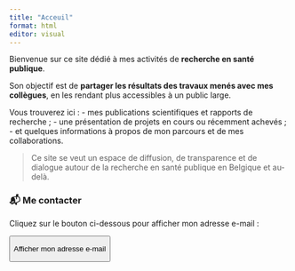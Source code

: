---
title: "Acceuil"
format: html
editor: visual
---

Bienvenue sur ce site dédié à mes activités de **recherche en santé publique**.

Son objectif est de **partager les résultats des travaux menés avec mes collègues**, en les rendant plus accessibles à un public large.

Vous trouverez ici : - mes publications scientifiques et rapports de recherche ; - une présentation de projets en cours ou récemment achevés ; - et quelques informations à propos de mon parcours et de mes collaborations.

> Ce site se veut un espace de diffusion, de transparence et de dialogue autour de la recherche en santé publique en Belgique et au-delà.

### 📬 Me contacter

Cliquez sur le bouton ci-dessous pour afficher mon adresse e-mail :

::: {style="margin-top:10px;"}
<button id="showEmail" class="btn btn-outline-primary">

Afficher mon adresse e-mail

</button>

<p id="emailField" style="margin-top:10px; display:none; font-weight:bold;">

</p>
:::

```{=html}
<script>
document.getElementById("showEmail").addEventListener("click", function() {
  // on reconstruit l'adresse pour éviter les robots
  var name = "p.smith";
  var domain = "iweps.be";
  var email = name + "@" + domain;
  var emailField = document.getElementById("emailField");
  emailField.textContent = email;
  emailField.style.display = "block";
  this.style.display = "none";
});
</script>
```
